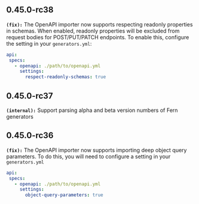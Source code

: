 ## 0.45.0-rc38
**`(fix):`** The OpenAPI importer now supports respecting readonly properties in schemas. When enabled, readonly properties will be excluded from request bodies for
POST/PUT/PATCH endpoints. To enable this, configure the setting in your `generators.yml`:

```yml
api:
 specs:
   - openapi: ./path/to/openapi.yml
     settings:
       respect-readonly-schemas: true
```


## 0.45.0-rc37
**`(internal):`** Support parsing alpha and beta version numbers of Fern generators

## 0.45.0-rc36
**`(fix):`** The OpenAPI importer now supports importing deep object query parameters. To do this, you will
need to configure a setting in your `generators.yml`

```yml
api:
 specs:
   - openapi: ./path/to/openapi.yml
     settings:
       object-query-parameters: true
```


